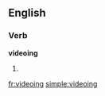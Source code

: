 ==English==

===Verb===
'''videoing'''

# {{present participle of|[[video]]}}

[[fr:videoing]]
[[simple:videoing]]